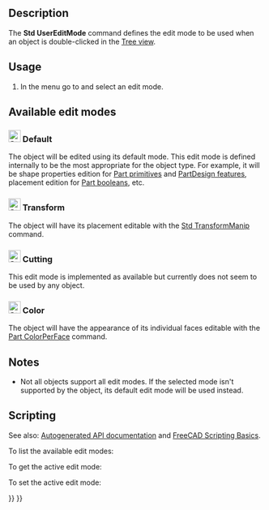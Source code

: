<languages/>

{{Docnav
|[[Std_Properties|Properties]]
|[[Std_DlgPreferences|DlgPreferences]]
|[[Std_Edit_Menu|Std Edit Menu]]
|IconL=Std_Properties.svg
|IconR=Std_DlgPreferences.svg
|IconC=Freecad.svg
}}

{{GuiCommand
|Name=Std UserEditMode
|MenuLocation=Edit → Edit mode → ...
|Workbenches=All
|Version=0.20
|SeeAlso=[[Std_Edit|Std Edit]]
}}

== Description ==

The '''Std UserEditMode''' command defines the edit mode to be used when an object is double-clicked in the [[Tree_view|Tree view]].

== Usage ==

# In the menu go to {{MenuCommand|Edit → Edit mode}} and select an edit mode.<!--Please keep the numbered list for consistency with other Std pages-->

== Available edit modes ==

=== [[Image:Std_UserEditModeDefault.svg|24px]] Default ===

The object will be edited using its default mode. This edit mode is defined internally to be the most appropriate for the object type. For example, it will be shape properties edition for [[Part_Primitives|Part primitives]] and [[PartDesign_Feature|PartDesign features]], placement edition for [[Part_Boolean|Part booleans]], etc.

=== [[Image:Std_UserEditModeTransform.svg|24px]] Transform ===

The object will have its placement editable with the [[Std_TransformManip|Std TransformManip]] command.

=== [[Image:Std_UserEditModeCutting.svg|24px]] Cutting ===

This edit mode is implemented as available but currently does not seem to be used by any object.

=== [[Image:Std_UserEditModeColor.svg|24px]] Color ===

The object will have the appearance of its individual faces editable with the [[Part_ColorPerFace|Part ColorPerFace]] command.

== Notes ==

* Not all objects support all edit modes. If the selected mode isn't supported by the object, its default edit mode will be used instead.

== Scripting ==

See also: [https://freecad.github.io/SourceDoc/ Autogenerated API documentation] and [[FreeCAD_Scripting_Basics|FreeCAD Scripting Basics]].

To list the available edit modes:

{{Code|code=
import FreeCADGui
FreeCADGui.listUserEditModes()
}}

To get the active edit mode:

{{Code|code=
import FreeCADGui
FreeCADGui.getUserEditMode()
}}

To set the active edit mode:

{{Code|code=
import FreeCADGui
FreeCADGui.setUserEditMode(MODENAME)  # Where MODENAME is a string available in the list of edit modes
}}


{{Docnav
|[[Std_Properties|Properties]]
|[[Std_DlgPreferences|DlgPreferences]]
|[[Std_Edit_Menu|Std Edit Menu]]
|IconL=Std_Properties.svg
|IconR=Std_DlgPreferences.svg
|IconC=Freecad.svg
}}

{{Std_Base_navi{{#translation:}}}}
{{Userdocnavi{{#translation:}}}}